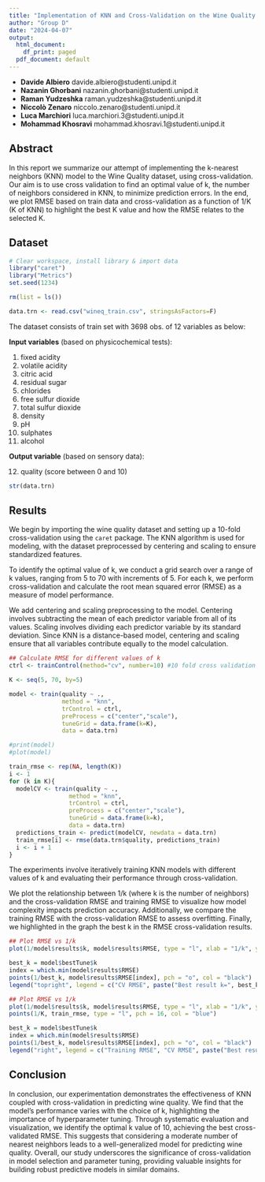 ```yaml
---
title: "Implementation of KNN and Cross-Validation on the Wine Quality dataset"
author: "Group D"
date: "2024-04-07"
output:
  html_document:
    df_print: paged
  pdf_document: default
---
```


-   **Davide Albiero** davide.albiero@studenti.unipd.it
-   **Nazanin Ghorbani** nazanin.ghorbani@studenti.unipd.it
-   **Raman Yudzeshka** raman.yudzeshka@studenti.unipd.it
-   **Niccolò Zenaro** niccolo.zenaro@studenti.unipd.it
-   **Luca Marchiori** luca.marchiori.3@studenti.unipd.it
-   **Mohammad Khosravi** mohammad.khosravi.1@studenti.unipd.it

## Abstract

In this report we summarize our attempt of implementing the k-nearest neighbors (KNN) model to the Wine Quality dataset, using cross-validation. Our aim is to use cross validation to find an optimal value of k, the number of neighbors considered in KNN, to minimize prediction errors. In the end, we plot RMSE based on train data and cross-validation as a function of 1/K (K of KNN) to highlight the best K value and how the RMSE relates to the selected K.

## Dataset

```r
# Clear workspace, install library & import data
library("caret")
library("Metrics")
set.seed(1234)

rm(list = ls())

data.trn <- read.csv("wineq_train.csv", stringsAsFactors=F)
```

The dataset consists of train set with 3698 obs. of 12 variables as below:

**Input variables** (based on physicochemical tests):

1.  fixed acidity
2.  volatile acidity
3.  citric acid
4.  residual sugar
5.  chlorides
6.  free sulfur dioxide
7.  total sulfur dioxide
8.  density
9.  pH
10. sulphates
11. alcohol

**Output variable** (based on sensory data):

12. quality (score between 0 and 10)

```r
str(data.trn)
```

## Results
We begin by importing the wine quality dataset and setting up a 10-fold cross-validation using the `caret` package.
The KNN algorithm is used for modeling, with the dataset preprocessed by centering and scaling to ensure standardized features.

To identify the optimal value of k, we conduct a grid search over a range of k values, ranging from 5 to 70 with increments of 5.
For each k, we perform cross-validation and calculate the root mean squared error (RMSE) as a measure of model performance.

We add centering and scaling preprocessing to the model. Centering involves subtracting the mean of each predictor variable from all of its values. Scaling involves dividing each predictor variable by its standard deviation. Since KNN is a distance-based model, centering and scaling ensure that all variables contribute equally to the model calculation.


```r
## Calculate RMSE for different values of k
ctrl <- trainControl(method="cv", number=10) #10 fold cross validation

K <- seq(5, 70, by=5)

model <- train(quality ~ .,
               method = "knn",
               trControl = ctrl,
               preProcess = c("center","scale"),
               tuneGrid = data.frame(k=K),
               data = data.trn)

#print(model)
#plot(model)

train_rmse <- rep(NA, length(K))
i <- 1
for (k in K){
  modelCV <- train(quality ~ .,
                 method = "knn",
                 trControl = ctrl,
                 preProcess = c("center","scale"),
                 tuneGrid = data.frame(k=k),
                 data = data.trn)
  predictions_train <- predict(modelCV, newdata = data.trn)
  train_rmse[i] <- rmse(data.trn$quality, predictions_train)
  i <- i + 1
}
```

The experiments involve iteratively training KNN models with different values of k and evaluating their performance through cross-validation.

We plot the relationship between 1/k (where k is the number of neighbors) and the cross-validation RMSE and training RMSE to visualize how model complexity impacts prediction accuracy.
Additionally, we compare the training RMSE with the cross-validation RMSE to assess overfitting.
Finally, we highlighted in the graph the best k in the RMSE cross-validation results.

```r
## Plot RMSE vs 1/k
plot(1/model$results$k, model$results$RMSE, type = "l", xlab = "1/k", ylab = "RMSE", main = "RMSE vs 1/k", col="red", ylim=c(0.71,0.73))

best_k = model$bestTune$k
index = which.min(model$results$RMSE)
points(1/best_k, model$results$RMSE[index], pch = "o", col = "black")
legend("topright", legend = c("CV RMSE", paste("Best result k=", best_k)), col = c("red", "black"), pch = 16)
```


```r
## Plot RMSE vs 1/k
plot(1/model$results$k, model$results$RMSE, type = "l", xlab = "1/k", ylab = "RMSE", main = "RMSE vs 1/k", col="red", ylim=c(0.56,0.73))
points(1/K, train_rmse, type = "l", pch = 16, col = "blue")

best_k = model$bestTune$k
index = which.min(model$results$RMSE)
points(1/best_k, model$results$RMSE[index], pch = "o", col = "black")
legend("right", legend = c("Training RMSE", "CV RMSE", paste("Best result k=", best_k)), col = c("blue", "red", "black"), pch = 16)
```

## Conclusion
In conclusion, our experimentation demonstrates the effectiveness of KNN coupled with cross-validation in predicting wine quality.
We find that the model's performance varies with the choice of k, highlighting the importance of hyperparameter tuning. Through systematic evaluation and visualization, we identify the optimal k value of 10, achieving the best cross-validated RMSE.
This suggests that considering a moderate number of nearest neighbors leads to a well-generalized model for predicting wine quality.
Overall, our study underscores the significance of cross-validation in model selection and parameter tuning, providing valuable insights for building robust predictive models in similar domains.
